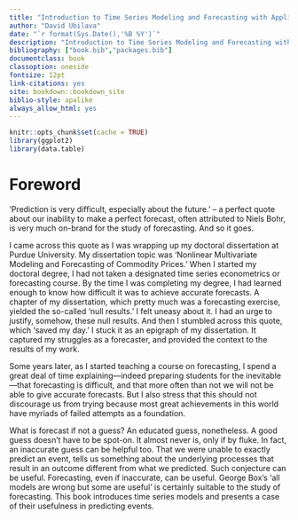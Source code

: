 ```yaml
--- 
title: "Introduction to Time Series Modeling and Forecasting with Applications in R"
author: "David Ubilava"
date: "`r format(Sys.Date(),'%B %Y')`"
description: "Introduction to Time Series Modeling and Forecasting with Applications in R"
bibliography: ["book.bib","packages.bib"]
documentclass: book
classoption: oneside
fontsize: 12pt
link-citations: yes
site: bookdown::bookdown_site
biblio-style: apalike
always_allow_html: yes
---
```



```r
knitr::opts_chunk$set(cache = TRUE)
library(ggplot2)
library(data.table)
```

# Foreword {-}

'Prediction is very difficult, especially about the future.' -- a perfect quote about our inability to make a perfect forecast, often attributed to Niels Bohr, is very much on-brand for the study of forecasting. And so it goes.

I came across this quote as I was wrapping up my doctoral dissertation at Purdue University. My dissertation topic was 'Nonlinear Multivariate Modeling and Forecasting of Commodity Prices.' When I started my doctoral degree, I had not taken a designated time series econometrics or forecasting course. By the time I was completing my degree, I had learned enough to know how difficult it was to achieve accurate forecasts. A chapter of my dissertation, which pretty much was a forecasting exercise, yielded the so-called 'null results.' I felt uneasy about it. I had an urge to justify, somehow, these null results. And then I stumbled across this quote, which 'saved my day.' I stuck it as an epigraph of my dissertation. It captured my struggles as a forecaster, and provided the context to the results of my work. 

Some years later, as I started teaching a course on forecasting, I spend a great deal of time explaining---indeed preparing students for the inevitable---that forecasting is difficult, and that more often than not we will not be able to give accurate forecasts. But I also stress that this should not discourage us from trying because most great achievements in this world have myriads of failed attempts as a foundation. 

What is forecast if not a guess? An educated guess, nonetheless. A good guess doesn't have to be spot-on. It almost never is, only if by fluke. In fact, an inaccurate guess can be helpful too. That we were unable to exactly predict an event, tells us something about the underlying processes that result in an outcome different from what we predicted. Such conjecture can be useful. Forecasting, even if inaccurate, can be useful. George Box's 'all models are wrong but some are useful' is certainly suitable to the study of forecasting. This book introduces time series models and presents a case of their usefulness in predicting events. 
